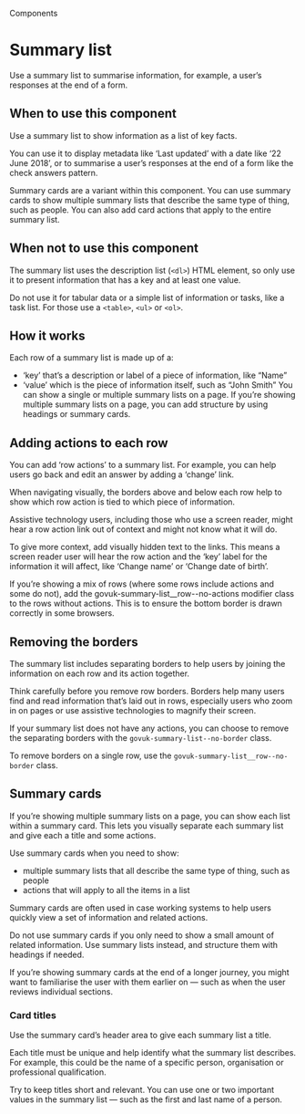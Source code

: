 
<Meta title="Components/Summary list"/>

<Hint>Components</Hint>

# Summary list

Use a summary list to summarise information, for example, a user’s responses at the end of a form.

<Canvas of={SummaryListStories.primary}/>

## When to use this component

Use a summary list to show information as a list of key facts.

You can use it to display metadata like ‘Last updated’ with a date like ‘22 June 2018’, or to summarise a user’s responses at the end of a form like the check answers pattern.

Summary cards are a variant within this component. You can use summary cards to show multiple summary lists that describe the same type of thing, such as people. You can also add card actions that apply to the entire summary list.

## When not to use this component

The summary list uses the description list (`<dl>`) HTML element, so only use it to present information that has a key and at least one value.

Do not use it for tabular data or a simple list of information or tasks, like a task list. For those use a `<table>`, `<ul>` or `<ol>`.

## How it works

Each row of a summary list is made up of a:

- ‘key’ that’s a description or label of a piece of information, like
“Name”
- ‘value’ which is the piece of information itself, such as “John Smith”
You can show a single or multiple summary lists on a page. If you’re showing multiple summary lists on a page, you can add structure by using headings or summary cards.

<Canvas of={SummaryListStories.noAction}/>

## Adding actions to each row

You can add ‘row actions’ to a summary list. For example, you can help users go back and edit an answer by adding a ‘change’ link.

When navigating visually, the borders above and below each row help to show which row action is tied to which piece of information.

Assistive technology users, including those who use a screen reader, might hear a row action link out of context and might not know what it will do.

To give more context, add visually hidden text to the links. This means a screen reader user will hear the row action and the ‘key’ label for the information it will affect, like ‘Change name’ or ‘Change date of birth’.

<Canvas of={SummaryListStories.visuallyHidden}/>

If you’re showing a mix of rows (where some rows include actions and some do not), add the govuk-summary-list__row--no-actions modifier class to the rows without actions. This is to ensure the bottom border is drawn correctly in some browsers.

<Canvas of={SummaryListStories.rowNoAction}/>

## Removing the borders

The summary list includes separating borders to help users by joining the information on each row and its action together.

Think carefully before you remove row borders. Borders help many users find and read information that’s laid out in rows, especially users who zoom in on pages or use assistive technologies to magnify their screen.

If your summary list does not have any actions, you can choose to remove the separating borders with the `govuk-summary-list--no-border` class.

<Canvas of={SummaryListStories.noBorders}/>

To remove borders on a single row, use the `govuk-summary-list__row--no-border` class.

## Summary cards

If you’re showing multiple summary lists on a page, you can show each list within a summary card. This lets you visually separate each summary list and give each a title and some actions.

Use summary cards when you need to show:

- multiple summary lists that all describe the same type of thing, such as people
- actions that will apply to all the items in a list

Summary cards are often used in case working systems to help users quickly view a set of information and related actions.

Do not use summary cards if you only need to show a small amount of related information. Use summary lists instead, and structure them with headings if needed.

If you’re showing summary cards at the end of a longer journey, you might want to familiarise the user with them earlier on — such as when the user reviews individual sections.

### Card titles

Use the summary card’s header area to give each summary list a title.

Each title must be unique and help identify what the summary list describes. For example, this could be the name of a specific person, organisation or professional qualification.

Try to keep titles short and relevant. You can use one or two important values in the summary list — such as the first and last name of a person.

